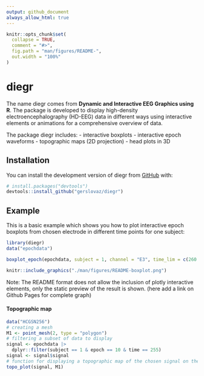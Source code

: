 ```yaml
---
output: github_document
always_allow_html: true
---
```


<!-- README.md is generated from README.Rmd. Please edit that file -->

```r
knitr::opts_chunk$set(
  collapse = TRUE,
  comment = "#>",
  fig.path = "man/figures/README-",
  out.width = "100%"
)
```

# diegr

<!-- badges: start -->
<!-- badges: end -->

The name diegr comes from **Dynamic and Interactive EEG Graphics using R**. The package is developed to display high-density electroencephalography (HD-EEG) data in different ways using interactive elements or animations for a comprehensive overview of data.

The package diegr includes: 
- interactive boxplots 
- interactive epoch waveforms
- topographic maps (2D projection) 
- head plots in 3D

## Installation

You can install the development version of diegr from [GitHub](https://github.com/) with:

``` r
# install.packages("devtools")
devtools::install_github("gerslovaz/diegr")
```

## Example

This is a basic example which shows you how to plot interactive epoch boxplots from chosen electrode in different time points for one subject:

```r
library(diegr)
data("epochdata")
```

```r
boxplot_epoch(epochdata, subject = 1, channel = "E3", time_lim = c(260:270))
```


```r
knitr::include_graphics("./man/figures/README-boxplot.png")
```

Note: The README format does not allow the inclusion of plotly interactive elements, only the static preview of the result is shown. (here add a link on Github Pages for complete graph)

#### Topographic map

```r
data("HCGSN256")
# creating a mesh
M1 <- point_mesh(2, type = "polygon")
# filtering a subset of data to display 
signal <- epochdata |>
  dplyr::filter(subject == 1 & epoch == 10 & time == 255) 
signal <- signal$signal
# function for displaying a topographic map of the chosen signal on the created mesh M1
topo_plot(signal, M1)
```

<!-- You'll still need to render `README.Rmd` regularly, to keep `README.md` up-to-date. `devtools::build_readme()` is handy for this. -->

<!-- You can also embed plots, for example: -->

<!-- ```{r pressure, echo = FALSE} -->
<!-- plot(pressure) -->
<!-- ``` -->

<!-- In that case, don't forget to commit and push the resulting figure files, so they display on GitHub and CRAN. -->
